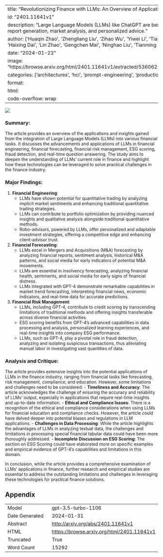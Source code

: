 
---
title: "Revolutionizing Finance with LLMs: An Overview of Applications and Insights"
id: "2401.11641v1"
description: "Large Language Models (LLMs) like ChatGPT are being applied in finance for automating report generation, market analysis, and personalized advice."
author: ['Huaqin Zhao', 'Zhengliang Liu', 'Zihao Wu', 'Yiwei Li', 'Tianze Yang', 'Peng Shu', 'Shaochen Xu', 'Haixing Dai', 'Lin Zhao', 'Gengchen Mai', 'Ninghao Liu', 'Tianming Liu']
date: "2024-01-22"
image: "https://browse.arxiv.org/html/2401.11641v1/extracted/5360625/Finance_Graphs/LLM_frame_ability.png"
categories: ['architectures', 'hci', 'prompt-engineering', 'production']
format:
  html:
    code-overflow: wrap
---

![](https://browse.arxiv.org/html/2401.11641v1/extracted/5360625/Finance_Graphs/LLM_frame_ability.png)

### Summary:

The article provides an overview of the applications and insights gained from the integration of Large Language Models (LLMs) into various financial tasks. It discusses the advancements and applications of LLMs in financial engineering, financial forecasting, financial risk management, ESG scoring, fraud detection, and real-time question answering. The study aims to deepen the understanding of LLMs' current role in finance and highlight how these technologies can be leveraged to solve practical challenges in the finance industry.

### Major Findings:
1. **Financial Engineering**:
   - LLMs have shown potential for quantitative trading by analyzing implicit market sentiments and enhancing traditional quantitative trading strategies.
   - LLMs can contribute to portfolio optimization by providing nuanced insights and qualitative analysis alongside traditional quantitative methods.
   - Robo-advisors, powered by LLMs, offer personalized and adaptable investment strategies, offering a competitive edge and enhancing client-advisor trust.

2. **Financial Forecasting**:
   - LLMs excel in Mergers and Acquisitions (M&A) forecasting by analyzing financial reports, sentiment analysis, historical M&A patterns, and social media for early indicators of potential M&A movements.
   - LLMs are essential in insolvency forecasting, analyzing financial health, sentiments, and social media for early signs of financial distress.
   - LLMs integrated with GPT-4 demonstrate remarkable capabilities in market trend forecasting, interpreting financial news, economic indicators, and real-time data for accurate predictions.

3. **Financial Risk Management**:
   - LLMs, including GPT-4, contribute to credit scoring by transcending limitations of traditional methods and offering insights transferable across diverse financial activities.
   - ESG scoring benefits from GPT-4’s advanced capabilities in data processing and analysis, personalized learning experiences, and real-time insights into company ESG performance.
   - LLMs, such as GPT-4, play a pivotal role in fraud detection, analyzing and isolating suspicious transactions, thus alleviating manual labor in investigating vast quantities of data.

### Analysis and Critique:
The article provides extensive insights into the potential applications of LLMs in the finance industry, ranging from financial tasks like forecasting, risk management, compliance, and education. However, some limitations and challenges need to be considered:
- **Timeliness and Accuracy**: The article acknowledges the challenge of ensuring the accuracy and reliability of LLMs' output, especially in applications that require real-time insights and up-to-date information.
- **Ethical and Compliance Issues**: There is a recognition of the ethical and compliance considerations when using LLMs for financial education and compliance checks. However, the article could have delved deeper into potential biases and regulations in LLM applications.
- **Challenges in Data Processing**: While the article highlights the advantages of LLMs in analyzing textual data, the challenges and limitations in processing special financial tabular data could have been more thoroughly addressed.
- **Incomplete Discussion on ESG Scoring**: The section on ESG Scoring could have elaborated more on specific examples and empirical evidence of GPT-4’s capabilities and limitations in this domain.

In conclusion, while the article provides a comprehensive examination of LLMs’ applications in finance, further research and empirical studies are essential to address the outstanding limitations and challenges in leveraging these technologies for practical finance solutions.

## Appendix

|          |          |
|----------|----------|
| Model     | gpt-3.5-turbo-1106       |
| Date Generated     | 2024-01-31       |
| Abstract | [http://arxiv.org/abs/2401.11641v1](http://arxiv.org/abs/2401.11641v1)        |
| HTML     | [https://browse.arxiv.org/html/2401.11641v1](https://browse.arxiv.org/html/2401.11641v1)       |
| Truncated       | True       |
| Word Count       | 15292       |